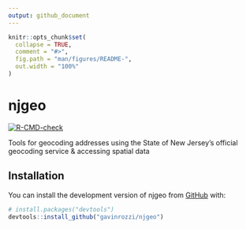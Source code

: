 ```yaml
---
output: github_document
---
```


<!-- README.md is generated from README.Rmd. Please edit that file -->

```r
knitr::opts_chunk$set(
  collapse = TRUE,
  comment = "#>",
  fig.path = "man/figures/README-",
  out.width = "100%"
)
```

# njgeo

<!-- badges: start -->
[![R-CMD-check](https://github.com/gavinrozzi/njgeo/actions/workflows/R-CMD-check.yaml/badge.svg)](https://github.com/gavinrozzi/njgeo/actions/workflows/R-CMD-check.yaml)
<!-- badges: end -->

Tools for geocoding addresses using the State of New Jersey's official geocoding service & accessing spatial data

## Installation

You can install the development version of njgeo from [GitHub](https://github.com/) with:

``` r
# install.packages("devtools")
devtools::install_github("gavinrozzi/njgeo")
```
